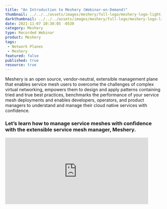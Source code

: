 ```yaml
---
title: "An Introduction to Meshery (Webinar-on-Demand)"
thumbnail: ../../../assets/images/meshery/full-logo/meshery-logo-light-text.svg
darkthumbnail: ../../../assets/images/meshery/full-logo/meshery-logo-light-text.svg
date: 2021-11-07 10:30:05 -0530
category: Meshery
type: Recorded Webinar
product: Meshery
tags:
 - Network Planes
 - Meshery
featured: false
published: true
resource: true
---
```





<ResourcesWrapper>
<p>
<Link to="/cloud-native-management/meshery">Meshery</Link> is an open source, vendor-neutral, extensible management plane that enables service mesh users to overcome the challenges of complex virtual networking, empowers them to design and apply patterns containing tried and true best practices, benchmarks the performance of your service mesh deployments and enables developers, operators, and product managers to understand and manage their cloud native services with confidence. 
</p>

<h3>
Let’s learn how to manage service meshes with confidence with the extensible service mesh manager, <Link to="/cloud-native-management/meshery">Meshery</Link>.
</h3>

<div class="iframe-container">
<iframe width="460" height="215" src="https://www.youtube.com/embed/mU8qHUGYsk8" loading="lazy" title="YouTube video player" frameborder="0" allow="accelerometer; autoplay; clipboard-write; encrypted-media; gyroscope; picture-in-picture" allowfullscreen></iframe></div>

</ResourcesWrapper>